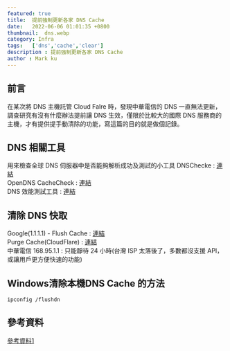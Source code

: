 ```yaml
---
featured: true
title:  提前強制更新各家 DNS Cache 
date:   2022-06-06 01:01:35 +0800
thumbnail:  dns.webp
category: Infra
tags:   ['dns','cache','clear']
description : 提前強制更新各家 DNS Cache 
author : Mark ku
---
```

## 前言
在某次將 DNS 主機託管 Cloud Falre 時，發現中華電信的 DNS 一直無法更新，調查研究有沒有什麼辦法提前讓 DNS 生效，僅限於比較大的國際 DNS 服務商的主機，才有提供提手動清除的功能，寫這篇的目的就是做個記錄。

## DNS 相關工具
用來檢查全球 DNS 伺服器中是否能夠解析成功及測試的小工具
DNSChecke : [連結](https://dnschecker.org/)  
OpenDNS CacheCheck : [連結](https://cachecheck.opendns.com/)  
DNS 效能測試工具 : [連結](https://www.dnsperf.com/)  

## 清除 DNS 快取
Google(1.1.1.1) - Flush Cache : [連結](https://developers.google.com/speed/public-dns/cache)  
Purge Cache(CloudFlare) : [連結](https://1.1.1.1/purge-cache/)  
中華電信 168.95.1.1 : 只能靜待 24 小時(台灣 ISP 太落後了，多數都沒支援 API，或讓用戶更方便快速的功能)  

## Windows清除本機DNS Cache 的方法

```
ipconfig /flushdn
```

## 參考資料
[參考資料1](https://study.smallway.tw/other/6195/)
